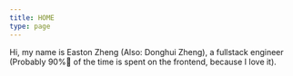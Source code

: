 ```yaml
---
title: HOME
type: page
---
```


Hi, my name is Easton Zheng (Also: Donghui Zheng), a fullstack engineer (Probably 90%🤪 of the time is spent on the frontend, because I love it).
